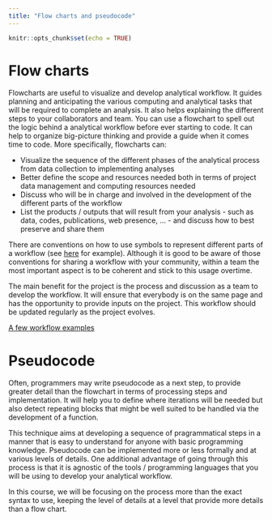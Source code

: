```yaml
---
title: "Flow charts and pseudocode"
---
```


```r
knitr::opts_chunk$set(echo = TRUE)
```


# Flow charts

Flowcharts are useful to visualize and develop analytical workflow. It guides planning and anticipating the various computing and analytical tasks that will be required to complete an analysis. It also helps explaining the different steps to your collaborators and team. You can use a flowchart to spell out the logic behind a analytical workflow before ever starting to code. It can help to organize big-picture thinking and provide a guide when it comes time to code. More specifically, flowcharts can:

- Visualize the sequence of the different phases of the analytical process from data collection to implementing analyses
- Better define the scope and resources needed both in terms of project data management and computing resources needed
- Discuss who will be in charge and involved in the development of the different parts of the workflow
- List the products / outputs that will result from your analysis - such as data, codes, publications, web presence, ... - and discuss how to best preserve and share them

There are  conventions on how to use symbols to represent different parts of a workflow (see [here](https://en.wikipedia.org/wiki/Flowchart) for example). Although it is good to be aware of those conventions for sharing a workflow with your community, within a team the most important aspect is to be coherent and stick to this usage overtime.

The main benefit for the project is the process and discussion as a team to develop the workflow. It will ensure that everybody is on the same page and has the opportunity to provide inputs on the project. This workflow should be updated regularly as the project evolves.

[A few workflow examples](https://docs.google.com/presentation/d/e/2PACX-1vSEWK0Qrkg7ob-wBLebla5KHJuGCsezV502J1Sc00pZK24CJBFcp-0YOFVP-dtI-l8azsR-1Y5jluiz/pub?start=false&loop=false&delayms=60000)

# Pseudocode

Often, programmers may write pseudocode as a next step, to provide greater detail than the flowchart in terms of processing steps and implementation. It will help you to define where iterations will be needed but also detect repeating blocks that might be well suited to be handled via the development of a function.

This technique aims at developing a sequence of pragrammatical steps in a manner that is easy to understand for anyone with basic programming knowledge. Pseudocode can be implemented more or less formally and at various levels of details. One additional advantage of going through this process is that it is agnostic of the tools / programming languages that you will be using to develop your analytical workflow.

In this course, we will be focusing on the process more than the exact syntax to use, keeping the level of details at a level that provide more details than a flow chart.

